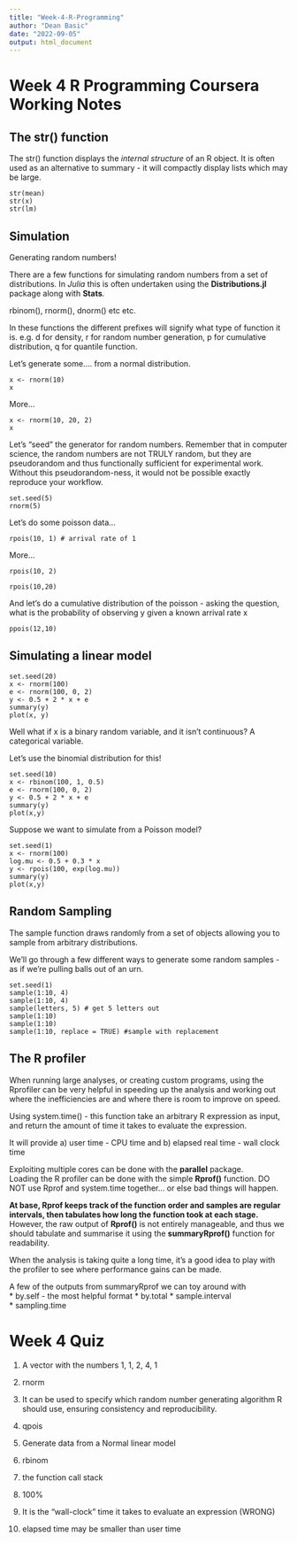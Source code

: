```yaml
---
title: "Week-4-R-Programming"
author: "Dean Basic"
date: "2022-09-05"
output: html_document
---
```


# Week 4 R Programming Coursera Working Notes 

## The str() function 

The str() function displays the *internal structure* of an R object. It is often used as an alternative to summary - it will compactly display lists which may be large.  

```
str(mean)
str(x)
str(lm)
```   

## Simulation 

Generating random numbers!

There are a few functions for simulating random numbers from a set of distributions. In *Julia* this is often undertaken using the **Distributions.jl** package along with **Stats**.  

rbinom(), rnorm(), dnorm() etc etc.   

In these functions the different prefixes will signify what type of function it is. e.g. d for density, r for random number generation, p for cumulative distribution, q for quantile function.   

Let's generate some.... from a normal distribution.  

```
x <- rnorm(10)
x
```  

More... 

```
x <- rnorm(10, 20, 2)
x
```

Let's "seed" the generator for random numbers. Remember that in computer science, the random numbers are not TRULY random, but they are pseudorandom and thus functionally sufficient for experimental work. Without this pseudorandom-ness, it would not be possible exactly reproduce your workflow.   

```
set.seed(5)
rnorm(5)
```

Let's do some poisson data... 

```
rpois(10, 1) # arrival rate of 1
```

More...
```
rpois(10, 2)
```

```
rpois(10,20)
```

And let's do a cumulative distribution of the poisson - asking the question, what is the probability of observing y given a known arrival rate x  

```
ppois(12,10)
``` 

## Simulating a linear model  

```
set.seed(20)
x <- rnorm(100)
e <- rnorm(100, 0, 2)
y <- 0.5 + 2 * x + e 
summary(y)
plot(x, y)
```

Well what if x is a binary random variable, and it isn't continuous? A categorical variable.   

Let's use the binomial distribution for this!  

```
set.seed(10)
x <- rbinom(100, 1, 0.5)
e <- rnorm(100, 0, 2)
y <- 0.5 + 2 * x + e
summary(y)
plot(x,y)
```

Suppose we want to simulate from a Poisson model?   

```
set.seed(1)
x <- rnorm(100)
log.mu <- 0.5 + 0.3 * x
y <- rpois(100, exp(log.mu))
summary(y)
plot(x,y)
```   


## Random Sampling 

The sample function draws randomly from a set of objects allowing you to sample from arbitrary distributions.   

We'll go through a few different ways to generate some random samples - as if we're pulling balls out of an urn.    

```
set.seed(1)
sample(1:10, 4)
sample(1:10, 4)
sample(letters, 5) # get 5 letters out 
sample(1:10)
sample(1:10)
sample(1:10, replace = TRUE) #sample with replacement 
```   

## The R profiler 

When running large analyses, or creating custom programs, using the Rprofiler can be very helpful in speeding up the analysis and working out where the inefficiencies are and where there is room to improve on speed.   

Using system.time() - this function take an arbitrary R expression as input, and return the amount of time it takes to evaluate the expression.     

It will provide a) user time - CPU time and b) elapsed real time - wall clock time   

Exploiting multiple cores can be done with the **parallel** package.  
Loading the R profiler can be done with the simple **Rprof()** function. DO NOT use Rprof and system.time together... or else bad things will happen.   


**At base, Rprof keeps track of the function order and samples are regular intervals, then tabulates how long the function took at each stage.** However, the raw output of **Rprof()** is not entirely manageable, and thus we should tabulate and summarise it using the **summaryRprof()** function for readability.  

When the analysis is taking quite a long time, it's a good idea to play with the profiler to see where performance gains can be made.   

A few of the outputs from summaryRprof we can toy around with  
* by.self  - the most helpful format 
* by.total 
* sample.interval  
* sampling.time 


# Week 4 Quiz 

1. A vector with the numbers 1, 1, 2, 4, 1

2. rnorm

3. It can be used to specify which random number generating algorithm R should use, ensuring consistency and reproducibility.

4. qpois

5. Generate data from a Normal linear model

6. rbinom

7. the function call stack

8. 100%

9. It is the "wall-clock" time it takes to evaluate an expression (WRONG)

10. elapsed time may be smaller than user time



